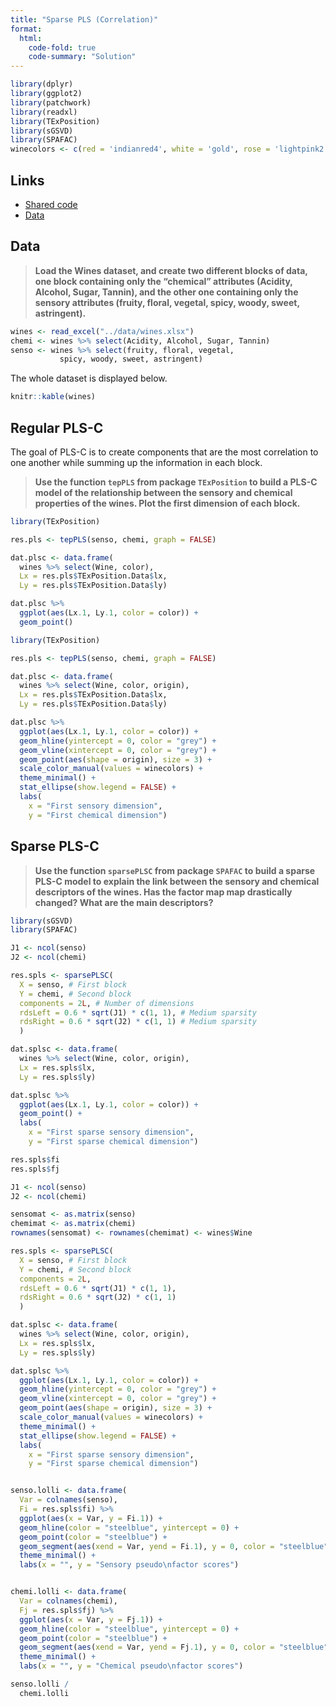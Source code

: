 ```yaml
---
title: "Sparse PLS (Correlation)"
format:
  html:
    code-fold: true
    code-summary: "Solution"
---
```


```r
library(dplyr)
library(ggplot2)
library(patchwork)
library(readxl)
library(TExPosition)
library(sGSVD)
library(SPAFAC)
winecolors <- c(red = 'indianred4', white = 'gold', rose = 'lightpink2')
```

## Links

  * [Shared code](https://docs.google.com/document/d/1r6d6LNm5QZmlMsBdban5cMtH43wHc6k5KKmvIZLJxG8/edit?usp=sharing)
  * [Data](../data/wines.xlsx)
  
## Data


> **Load the Wines dataset, and create two different blocks of data, one block containing only the "chemical" attributes (Acidity, Alcohol, Sugar, Tannin), and the other one containing only the sensory attributes (fruity, floral, vegetal, spicy, woody, sweet, astringent).**

```r
wines <- read_excel("../data/wines.xlsx")
chemi <- wines %>% select(Acidity, Alcohol, Sugar, Tannin)
senso <- wines %>% select(fruity, floral, vegetal, 
           spicy, woody, sweet, astringent)
```

The whole dataset is displayed below.

```r
knitr::kable(wines)
```

## Regular PLS-C

The goal of PLS-C is to create components that are the most correlation to one another while summing up the information in each block. 

> **Use the function `tepPLS` from package `TExPosition` to build a PLS-C model of the relationship between the sensory and chemical properties of the wines. Plot the first dimension of each block.**

```r
library(TExPosition)

res.pls <- tepPLS(senso, chemi, graph = FALSE)

dat.plsc <- data.frame(
  wines %>% select(Wine, color),
  Lx = res.pls$TExPosition.Data$lx,
  Ly = res.pls$TExPosition.Data$ly)

dat.plsc %>%
  ggplot(aes(Lx.1, Ly.1, color = color)) + 
  geom_point()
```

```r
library(TExPosition)

res.pls <- tepPLS(senso, chemi, graph = FALSE)

dat.plsc <- data.frame(
  wines %>% select(Wine, color, origin),
  Lx = res.pls$TExPosition.Data$lx,
  Ly = res.pls$TExPosition.Data$ly)

dat.plsc %>%
  ggplot(aes(Lx.1, Ly.1, color = color)) + 
  geom_hline(yintercept = 0, color = "grey") +
  geom_vline(xintercept = 0, color = "grey") +
  geom_point(aes(shape = origin), size = 3) + 
  scale_color_manual(values = winecolors) +
  theme_minimal() + 
  stat_ellipse(show.legend = FALSE) + 
  labs(
    x = "First sensory dimension",
    y = "First chemical dimension")

```


## Sparse PLS-C


> **Use the function `sparsePLSC` from package `SPAFAC` to build a sparse PLS-C model to explain the link between the sensory and chemical descriptors of the wines. Has the factor map map drastically changed? What are the main descriptors?**

```r
library(sGSVD)
library(SPAFAC)

J1 <- ncol(senso)
J2 <- ncol(chemi)

res.spls <- sparsePLSC(
  X = senso, # First block
  Y = chemi, # Second block
  components = 2L, # Number of dimensions
  rdsLeft = 0.6 * sqrt(J1) * c(1, 1), # Medium sparsity
  rdsRight = 0.6 * sqrt(J2) * c(1, 1) # Medium sparsity
  )

dat.splsc <- data.frame(
  wines %>% select(Wine, color, origin),
  Lx = res.spls$lx,
  Ly = res.spls$ly)

dat.splsc %>%
  ggplot(aes(Lx.1, Ly.1, color = color)) + 
  geom_point() + 
  labs(
    x = "First sparse sensory dimension",
    y = "First sparse chemical dimension")

res.spls$fi
res.spls$fj

```

```r
J1 <- ncol(senso)
J2 <- ncol(chemi)

sensomat <- as.matrix(senso)
chemimat <- as.matrix(chemi)
rownames(sensomat) <- rownames(chemimat) <- wines$Wine

res.spls <- sparsePLSC(
  X = senso, # First block
  Y = chemi, # Second block
  components = 2L, 
  rdsLeft = 0.6 * sqrt(J1) * c(1, 1),
  rdsRight = 0.6 * sqrt(J2) * c(1, 1)
  )

dat.splsc <- data.frame(
  wines %>% select(Wine, color, origin),
  Lx = res.spls$lx,
  Ly = res.spls$ly)

dat.splsc %>%
  ggplot(aes(Lx.1, Ly.1, color = color)) + 
  geom_hline(yintercept = 0, color = "grey") +
  geom_vline(xintercept = 0, color = "grey") +
  geom_point(aes(shape = origin), size = 3) + 
  scale_color_manual(values = winecolors) +
  theme_minimal() + 
  stat_ellipse(show.legend = FALSE) + 
  labs(
    x = "First sparse sensory dimension",
    y = "First sparse chemical dimension")


senso.lolli <- data.frame(
  Var = colnames(senso),
  Fi = res.spls$fi) %>%
  ggplot(aes(x = Var, y = Fi.1)) +
  geom_hline(color = "steelblue", yintercept = 0) +
  geom_point(color = "steelblue") + 
  geom_segment(aes(xend = Var, yend = Fi.1), y = 0, color = "steelblue") + 
  theme_minimal() + 
  labs(x = "", y = "Sensory pseudo\nfactor scores")


chemi.lolli <- data.frame(
  Var = colnames(chemi),
  Fj = res.spls$fj) %>%
  ggplot(aes(x = Var, y = Fj.1)) +
  geom_hline(color = "steelblue", yintercept = 0) +
  geom_point(color = "steelblue") + 
  geom_segment(aes(xend = Var, yend = Fj.1), y = 0, color = "steelblue") + 
  theme_minimal() + 
  labs(x = "", y = "Chemical pseudo\nfactor scores")

senso.lolli / 
  chemi.lolli

```

